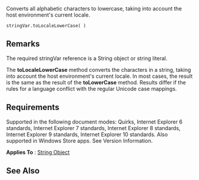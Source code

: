 Converts all alphabetic characters to lowercase, taking into account the host environment's current locale.

 stringVar.toLocaleLowerCase( )

==Remarks==
The required stringVar reference is a String object or string literal.

The '''toLocaleLowerCase''' method converts the characters in a string, taking into account the host environment's current locale. In most cases, the result is the same as the result of the '''toLowerCase''' method. Results differ if the rules for a language conflict with the regular Unicode case mappings.


==Requirements==
Supported in the following document modes: Quirks, Internet Explorer 6 standards, Internet Explorer 7 standards, Internet Explorer 8 standards, Internet Explorer 9 standards, Internet Explorer 10 standards. Also supported in Windows Store apps. See Version Information.

'''Applies To''' : [[Objects/String|String Object]]


==See Also==

              

              

